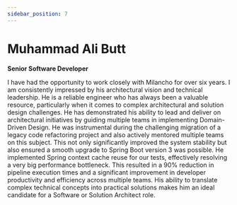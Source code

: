 ```yaml
---
sidebar_position: 7
---
```


# Muhammad Ali Butt

**Senior Software Developer**

I have had the opportunity to work closely with Milancho for over six years. I am consistently impressed by his architectural vision and technical leadership. He is a reliable engineer who has always been a valuable resource, particularly when it comes to complex architectural and solution design challenges. He has demonstrated his ability to lead and deliver on architectural initiatives by guiding multiple teams in implementing Domain-Driven Design. He was instrumental during the challenging migration of a legacy code refactoring project and also actively mentored multiple teams on this subject. This not only significantly improved the system stability but also ensured a smooth upgrade to Spring Boot version 3 was possible. He implemented Spring context cache reuse for our tests, effectively resolving a very big performance bottleneck. This resulted in a 90% reduction in pipeline execution times and a significant improvement in developer productivity and efficiency across multiple teams. His ability to translate complex technical concepts into practical solutions makes him an ideal candidate for a Software or Solution Architect role.